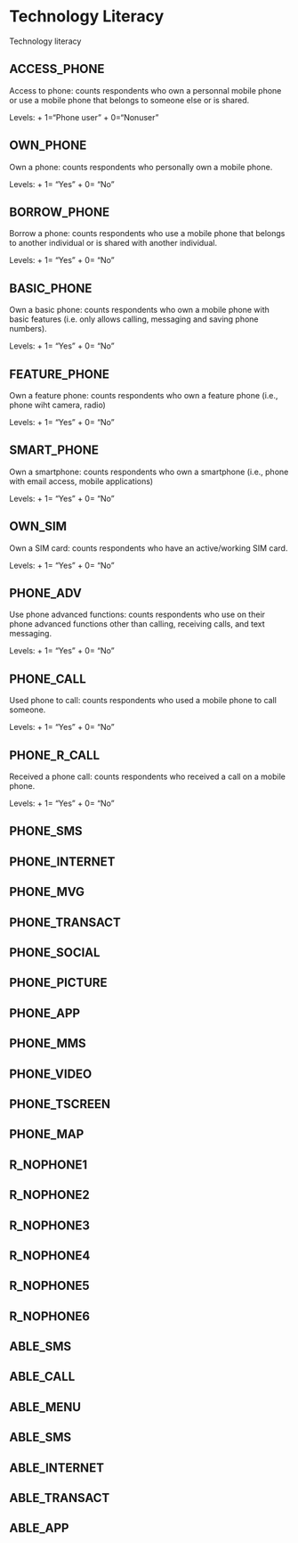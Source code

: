 # Technology Literacy

Technology literacy

## ACCESS_PHONE
Access to phone: counts respondents who own a personnal mobile phone or use a mobile phone that belongs to someone else or is shared.

Levels: 
+ 1="Phone user"
+ 0="Nonuser"

## OWN_PHONE
Own a phone: counts respondents who personally own a mobile phone.

Levels:
+ 1= "Yes"
+ 0= "No"

## BORROW_PHONE
Borrow a phone: counts respondents who use a mobile phone that belongs to another individual or is shared with another individual.

Levels:
+ 1= "Yes"
+ 0= "No"

## BASIC_PHONE
Own a basic phone: counts respondents who own a mobile phone with basic features (i.e. only allows calling, messaging and saving phone numbers).

Levels:
+ 1= "Yes"
+ 0= "No"

## FEATURE_PHONE
Own a feature phone: counts respondents who own a feature phone (i.e., phone wiht camera, radio)

Levels:
+ 1= "Yes"
+ 0= "No"

## SMART_PHONE
Own a smartphone: counts respondents who own a smartphone (i.e., phone with email access, mobile applications)

Levels:
+ 1= "Yes"
+ 0= "No"

## OWN_SIM
Own a SIM card: counts respondents who have an active/working SIM card. 

Levels:
+ 1= "Yes"
+ 0= "No"

## PHONE_ADV
Use phone advanced functions: counts respondents who use on their phone advanced functions other than calling, receiving calls, and text messaging.

Levels:
+ 1= "Yes"
+ 0= "No"

## PHONE_CALL
Used phone to call: counts respondents who used a mobile phone to call someone.

Levels:
+ 1= "Yes"
+ 0= "No"

## PHONE_R_CALL
Received a phone call: counts respondents who received a call on a mobile phone.

Levels:
+ 1= "Yes"
+ 0= "No"

## PHONE_SMS
## PHONE_INTERNET
## PHONE_MVG
## PHONE_TRANSACT
## PHONE_SOCIAL
## PHONE_PICTURE
## PHONE_APP
## PHONE_MMS
## PHONE_VIDEO
## PHONE_TSCREEN
## PHONE_MAP
## R_NOPHONE1
## R_NOPHONE2
## R_NOPHONE3
## R_NOPHONE4
## R_NOPHONE5
## R_NOPHONE6
## ABLE_SMS
## ABLE_CALL
## ABLE_MENU
## ABLE_SMS
## ABLE_INTERNET
## ABLE_TRANSACT
## ABLE_APP
